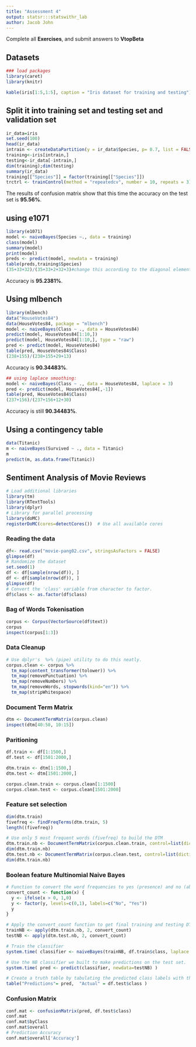 ```yaml
---
title: "Assessment 4"
output: statsr:::statswithr_lab
author: Jacob John
---
```


<div id="instructions">
Complete all **Exercises**, and submit answers to **VtopBeta**
</div>

## Datasets

```r
### load packages
library(caret)
library(knitr)
```

```r

kable(iris[1:5,1:5], caption = "Iris dataset for training and testing")

```

## Split it into training set and testing set and validation set

```r
ir_data=iris
set.seed(100)
head(ir_data)
intrain <- createDataPartition(y = ir_data$Species, p= 0.7, list = FALSE)
training<-iris[intrain,]
testing<-ir_data[-intrain,]
dim(training);dim(testing)
summary(ir_data)
training[["Species"]] = factor(training[["Species"]])
trctrl <- trainControl(method = "repeatedcv", number = 10, repeats = 3)
```

The results of confusion matrix show that this time the accuracy on the test set is __95.56%__.

## using e1071
```r
library(e1071)
model <- naiveBayes(Species ~., data = training)
class(model)
summary(model)
print(model)
preds <- predict(model, newdata = training)
table(preds,training$Species)
(35+33+32)/(35+33+2+32+3)#change this according to the diagonal element of the previous statement result 
```

Accuracy is __95.2381%__.

## Using mlbench
```r
library(mlbench)
data("HouseVotes84")
data(HouseVotes84, package = "mlbench")
model <- naiveBayes(Class ~ ., data = HouseVotes84)
predict(model, HouseVotes84[1:10,])
predict(model, HouseVotes84[1:10,], type = "raw")
pred <- predict(model, HouseVotes84)
table(pred, HouseVotes84$Class)
(238+155)/(238+155+29+13)
```

Accuracy is __90.34483%__.

```r
## using laplace smoothing:
model <- naiveBayes(Class ~ ., data = HouseVotes84, laplace = 3)
pred <- predict(model, HouseVotes84[,-1])
table(pred, HouseVotes84$Class)
(237+156)/(237+156+12+30)
```

Accuracy is still __90.34483%__.

## Using a contingency table
```r
data(Titanic)
m <- naiveBayes(Survived ~ ., data = Titanic)
m
predict(m, as.data.frame(Titanic))
```


## Sentiment Analysis of Movie Reviews
```r
# Load additional libraries
library(tm)
library(RTextTools)
library(dplyr)
# Library for parallel processing
library(doMC)
registerDoMC(cores=detectCores())  # Use all available cores
```

### Reading the data
```r
df<- read.csv("movie-pang02.csv", stringsAsFactors = FALSE)
glimpse(df)
# Randomize the dataset
set.seed(1)
df <- df[sample(nrow(df)), ]
df <- df[sample(nrow(df)), ]
glimpse(df)
# Convert the 'class' variable from character to factor.
df$class <- as.factor(df$class)
```

### Bag of Words Tokenisation
```r
corpus <- Corpus(VectorSource(df$text))
corpus
inspect(corpus[1:3])
```

### Data Cleanup
```r
# Use dplyr's  %>% (pipe) utility to do this neatly.
corpus.clean <- corpus %>%
  tm_map(content_transformer(tolower)) %>% 
  tm_map(removePunctuation) %>%
  tm_map(removeNumbers) %>%
  tm_map(removeWords, stopwords(kind="en")) %>%
  tm_map(stripWhitespace)
```

### Document Term Matrix
```r
dtm <- DocumentTermMatrix(corpus.clean)
inspect(dtm[40:50, 10:15])
```

### Paritioning
```r
df.train <- df[1:1500,]
df.test <- df[1501:2000,]

dtm.train <- dtm[1:1500,]
dtm.test <- dtm[1501:2000,]

corpus.clean.train <- corpus.clean[1:1500]
corpus.clean.test <- corpus.clean[1501:2000]
```

### Feature set selection
```r
dim(dtm.train)
fivefreq <- findFreqTerms(dtm.train, 5)
length((fivefreq))

# Use only 5 most frequent words (fivefreq) to build the DTM
dtm.train.nb <- DocumentTermMatrix(corpus.clean.train, control=list(dictionary = fivefreq))
dim(dtm.train.nb)
dtm.test.nb <- DocumentTermMatrix(corpus.clean.test, control=list(dictionary = fivefreq))
dim(dtm.train.nb)
```

### Boolean feature Multinomial Naive Bayes
```r
# Function to convert the word frequencies to yes (presence) and no (absence) labels
convert_count <- function(x) {
  y <- ifelse(x > 0, 1,0)
  y <- factor(y, levels=c(0,1), labels=c("No", "Yes"))
  y
}

# Apply the convert_count function to get final training and testing DTMs
trainNB <- apply(dtm.train.nb, 2, convert_count)
testNB <- apply(dtm.test.nb, 2, convert_count)

# Train the classifier
system.time( classifier <- naiveBayes(trainNB, df.train$class, laplace = 1) )

# Use the NB classifier we built to make predictions on the test set.
system.time( pred <- predict(classifier, newdata=testNB) )

# Create a truth table by tabulating the predicted class labels with the actual class labels 
table("Predictions"= pred,  "Actual" = df.test$class )
```

### Confusion Matrix
```r
conf.mat <- confusionMatrix(pred, df.test$class)
conf.mat
conf.mat$byClass
conf.mat$overall
# Prediction Accuracy
conf.mat$overall['Accuracy']
```
